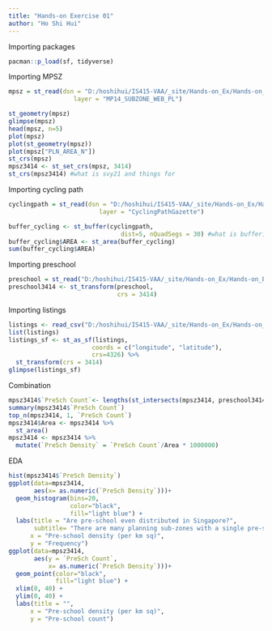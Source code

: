 ```yaml
---
title: "Hands-on Exercise 01"
author: "Ho Shi Hui"
---
```


Importing packages
```r
pacman::p_load(sf, tidyverse)
```

Importing MPSZ 
```r
mpsz = st_read(dsn = "D:/hoshihui/IS415-VAA/_site/Hands-on_Ex/Hands-on_Ex01/chap01/data/geospatial", 
                  layer = "MP14_SUBZONE_WEB_PL")

st_geometry(mpsz)
glimpse(mpsz)
head(mpsz, n=5) 
plot(mpsz)
plot(st_geometry(mpsz))
plot(mpsz["PLN_AREA_N"])
st_crs(mpsz)
mpsz3414 <- st_set_crs(mpsz, 3414)
st_crs(mpsz3414) #what is svy21 and things for
```

Importing cycling path
```r
cyclingpath = st_read(dsn = "D:/hoshihui/IS415-VAA/_site/Hands-on_Ex/Hands-on_Ex01/chap01/data/geospatial", 
                         layer = "CyclingPathGazette")

buffer_cycling <- st_buffer(cyclingpath, 
                               dist=5, nQuadSegs = 30) #what is buffering and nQuadSegs for
buffer_cycling$AREA <- st_area(buffer_cycling)
sum(buffer_cycling$AREA)
```


Importing preschool
```r
preschool = st_read("D:/hoshihui/IS415-VAA/_site/Hands-on_Ex/Hands-on_Ex01/chap01/data/geospatial/PreSchoolsLocation.kml")
preschool3414 <- st_transform(preschool, 
                              crs = 3414)
```

Importing listings
```r
listings <- read_csv("D:/hoshihui/IS415-VAA/_site/Hands-on_Ex/Hands-on_Ex01/chap01/data/aspatial/listings.csv")
list(listings) 
listings_sf <- st_as_sf(listings, 
                       coords = c("longitude", "latitude"),
                       crs=4326) %>%
  st_transform(crs = 3414)
glimpse(listings_sf)
```

Combination 
```r
mpsz3414$`PreSch Count`<- lengths(st_intersects(mpsz3414, preschool3414))
summary(mpsz3414$`PreSch Count`)
top_n(mpsz3414, 1, `PreSch Count`)
mpsz3414$Area <- mpsz3414 %>%
  st_area()
mpsz3414 <- mpsz3414 %>%
  mutate(`PreSch Density` = `PreSch Count`/Area * 1000000)
```

EDA
```r
hist(mpsz3414$`PreSch Density`)
ggplot(data=mpsz3414, 
       aes(x= as.numeric(`PreSch Density`)))+
  geom_histogram(bins=20, 
                 color="black", 
                 fill="light blue") +
  labs(title = "Are pre-school even distributed in Singapore?",
       subtitle= "There are many planning sub-zones with a single pre-school, on the other hand, \nthere are two planning sub-zones with at least 20 pre-schools",
      x = "Pre-school density (per km sq)",
      y = "Frequency")
ggplot(data=mpsz3414, 
       aes(y = `PreSch Count`, 
           x= as.numeric(`PreSch Density`)))+
  geom_point(color="black", 
             fill="light blue") +
  xlim(0, 40) +
  ylim(0, 40) +
  labs(title = "",
      x = "Pre-school density (per km sq)",
      y = "Pre-school count")
```